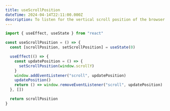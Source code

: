 ```yaml
---
title: useScrollPosition
dateTime: 2024-04-14T22:11:00.000Z
description: To listen for the vertical scroll position of the browser window.
---
```


```jsx
import { useEffect, useState } from "react"

const useScrollPosition = () => {
  const [scrollPosition, setScrollPosition] = useState(0)

  useEffect(() => {
    const updatePosition = () => {
      setScrollPosition(window.scrollY)
    }
    window.addEventListener("scroll", updatePosition)
    updatePosition()
    return () => window.removeEventListener("scroll", updatePosition)
  }, [])

  return scrollPosition
}
```
